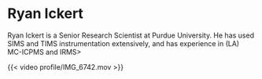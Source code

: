 
# Ryan Ickert {.unnumbered}

Ryan Ickert is a Senior Research Scientist at Purdue University.  He has used SIMS and TIMS instrumentation extensively, and has experience in (LA) MC-ICPMS and IRMS>

{{< video profile/IMG_6742.mov >}}
